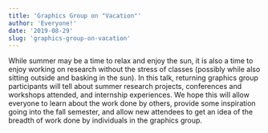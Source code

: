 ```yaml
---
title: 'Graphics Group on "Vacation"'
author: 'Everyone!'
date: '2019-08-29'
slug: 'graphics-group-on-vacation'
---
```


While summer may be a time to relax and enjoy the sun, it is also a time to enjoy working on research without the stress of classes (possibly while also sitting outside and basking in the sun). In this talk, returning graphics group participants will tell about summer research projects, conferences and workshops attended, and internship experiences. We hope this will allow everyone to learn about the work done by others, provide some inspiration going into the fall semester, and allow new attendees to get an idea of the breadth of work done by individuals in the graphics group.
